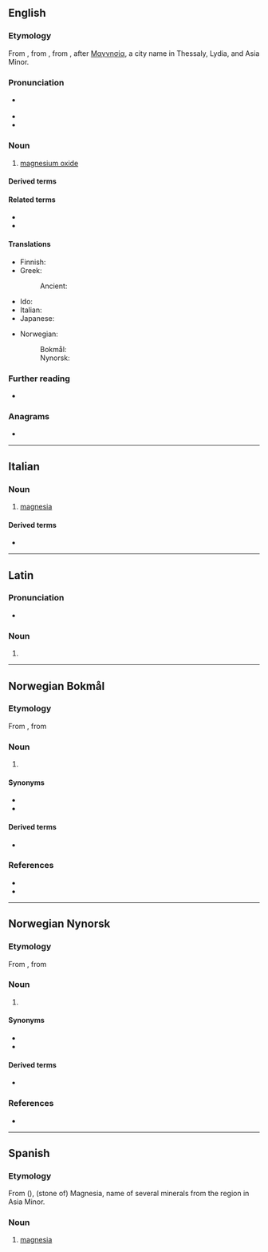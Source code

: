{{also|Magnesia|magnésia}}
==English==

===Etymology===
From {{der|en|enm|magnesia}}, from {{der|en|LL.|magnesia}}, from {{der|en|grc|μαγνησία}}, after [[Μαγνησία]], a city name in Thessaly, Lydia, and Asia Minor.

===Pronunciation===
* {{a|GenAm}} {{IPA|en|/ˌmæɡˈniʒə/}}
* {{hyphenation|en|mag|ne|sia}}
* {{rhymes|en|iːʒə}}

===Noun===
{{en-noun|-}}

# {{lb|en|mineral}} [[magnesium oxide]]

====Derived terms====
{{col3|en
|calcined magnesia
|magnesian
|magnesioferrite
|magnesite
|magnesium
|milk of magnesia
}}

====Related terms====
* {{l|en|magnesiferous}}
* {{l|en|magnet}}

====Translations====
{{trans-top|magnesium oxide}}
* Finnish: {{t|fi|magnesia}}
* Greek: {{t+|el|μαγνησία|f}}
*: Ancient: {{t|grc|μαγνησία|f}}
* Ido: {{t+|io|magnezio}}
* Italian: {{t+|it|magnesia|f}}
* Japanese: {{t|ja|苦土|tr=くど, kudo}}
{{trans-mid}}
* Norwegian:
*: Bokmål: {{t|nb|magnesia|m}}
*: Nynorsk: {{t|nn|magnesia|m}}
{{trans-bottom}}

===Further reading===
* {{pedialite|Magnesium oxide}}

===Anagrams===
* {{anagrams|en|a=aaegimns|mesangia|ænigmas}}

----

==Italian==

===Noun===
{{it-noun|f}}

# {{lb|it|mineral}} [[#English|magnesia]]

====Derived terms====
* {{l|it|latte di magnesia}}

----

==Latin==

===Pronunciation===
* {{la-IPA|magnēsia}}

===Noun===
{{la-noun-form|magnēsia}}

# {{inflection of|la|magnēsium||nom//acc//voc|p}}

----

==Norwegian Bokmål==

===Etymology===
From {{der|nb|ML.|magnesia}}, from {{der|nb|grc|μαγνησία}}

===Noun===
{{nb-noun-mu}}

# {{lb|nb|chemistry}} {{l|en|magnesia}}

====Synonyms====
* {{l|nb|magnesiumkarbonat}}
* {{l|nb|magnesiumoksid}}

====Derived terms====
* {{l|nb|magnesium}}

===References===
* {{R:Dokpro|lang=nb}}
* {{R:NAOB}}

----

==Norwegian Nynorsk==

===Etymology===
From {{der|nn|ML.|magnesia}}, from {{der|nn|grc|μαγνησία}}

===Noun===
{{nn-noun-mu}}

# {{lb|nn|chemistry}} {{l|en|magnesia}}

====Synonyms====
* {{l|nn|magnesiumkarbonat}}
* {{l|nn|magnesiumoksid}}

====Derived terms====
* {{l|nn|magnesium}}

===References===
* {{R:Dokpro|lang=nn}}

----

==Spanish==

===Etymology===
From {{der|es|grc|Μαγνησία}} ({{m|grc|λίθος}}), (stone of) Magnesia, name of several minerals from the region in Asia Minor.

===Noun===
{{es-noun|f}}

# {{lb|es|mineral}} [[#English|magnesia]]